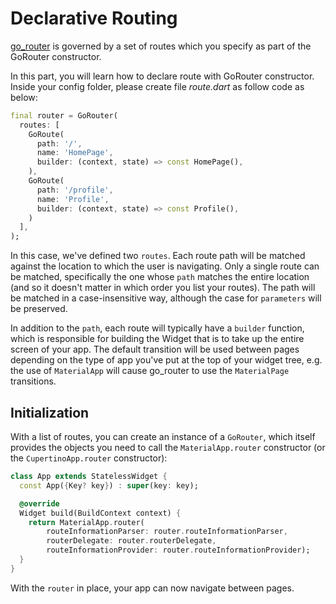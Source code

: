 # Declarative Routing
[go_router](https://pub.dev/packages/go_router) is governed by a set of routes which you specify as part of the GoRouter constructor.

In this part, you will learn how to declare route with GoRouter constructor. 
Inside your config folder, please create file <em>route.dart</em> as follow code as below:

```dart
final router = GoRouter(
  routes: [
    GoRoute(
      path: '/',
      name: 'HomePage',
      builder: (context, state) => const HomePage(),
    ),
    GoRoute(
      path: '/profile',
      name: 'Profile',
      builder: (context, state) => const Profile(),
    )
  ],
);
```

In this case, we've defined two `routes`. Each route path will be matched against the location to which the user is navigating. Only a single route can be matched, specifically the one whose `path` matches the entire location (and so it doesn't matter in which order you list your routes). The path will be matched in a case-insensitive way, although the case for `parameters` will be preserved.

In addition to the `path`, each route will typically have a `builder` function, which is responsible for building the Widget that is to take up the entire screen of your app. The default transition will be used between pages depending on the type of app you've put at the top of your widget tree, e.g. the use of `MaterialApp` will cause go_router to use the `MaterialPage` transitions.

## Initialization

With a list of routes, you can create an instance of a `GoRouter`, which itself provides the objects you need to call the `MaterialApp.router` constructor (or the `CupertinoApp.router` constructor):

```dart
class App extends StatelessWidget {
  const App({Key? key}) : super(key: key);

  @override
  Widget build(BuildContext context) {
    return MaterialApp.router(
        routeInformationParser: router.routeInformationParser,
        routerDelegate: router.routerDelegate,
        routeInformationProvider: router.routeInformationProvider);
  }
}
```

With the `router` in place, your app can now navigate between pages.

